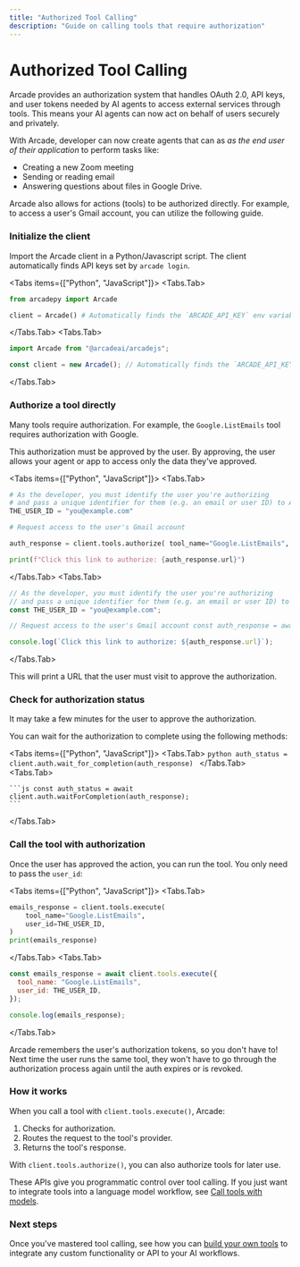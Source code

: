 ```yaml
---
title: "Authorized Tool Calling"
description: "Guide on calling tools that require authorization"
---
```


# Authorized Tool Calling

Arcade provides an authorization system that handles OAuth 2.0, API keys, and user tokens needed by AI agents to access external services through tools. This means your AI agents can now act on behalf of users securely and privately.

With Arcade, developer can now create agents that can as _as the end user of their application_ to perform tasks like:

- Creating a new Zoom meeting
- Sending or reading email
- Answering questions about files in Google Drive.

Arcade also allows for actions (tools) to be authorized directly. For example, to access a user's Gmail account, you can utilize the following guide.


<Steps>

### Initialize the client

Import the Arcade client in a Python/Javascript script. The client automatically finds API keys set by `arcade login`.

<Tabs items={["Python", "JavaScript"]}>
<Tabs.Tab>
```python
from arcadepy import Arcade

client = Arcade() # Automatically finds the `ARCADE_API_KEY` env variable

````
</Tabs.Tab>
<Tabs.Tab>
```js
import Arcade from "@arcadeai/arcadejs";

const client = new Arcade(); // Automatically finds the `ARCADE_API_KEY` env variable
````

</Tabs.Tab>
</Tabs>

### Authorize a tool directly

Many tools require authorization. For example, the `Google.ListEmails` tool requires authorization with Google.

This authorization must be approved by the user. By approving, the user allows your agent or app to access only the data they've approved.

<Tabs items={["Python", "JavaScript"]}>
<Tabs.Tab>

```python
# As the developer, you must identify the user you're authorizing
# and pass a unique identifier for them (e.g. an email or user ID) to Arcade:
THE_USER_ID = "you@example.com"

# Request access to the user's Gmail account

auth_response = client.tools.authorize( tool_name="Google.ListEmails", user_id=THE_USER_ID, )

print(f"Click this link to authorize: {auth_response.url}")

```

</Tabs.Tab>
<Tabs.Tab>
```js
// As the developer, you must identify the user you're authorizing
// and pass a unique identifier for them (e.g. an email or user ID) to Arcade:
const THE_USER_ID = "you@example.com";

// Request access to the user's Gmail account const auth_response = await client.tools.authorize({ tool_name: "Google.ListEmails", user_id: THE_USER_ID, });

console.log(`Click this link to authorize: ${auth_response.url}`);

````

</Tabs.Tab>
</Tabs>

This will print a URL that the user must visit to approve the authorization.

### Check for authorization status

It may take a few minutes for the user to approve the authorization.

You can wait for the authorization to complete using the following methods:

<Tabs items={["Python", "JavaScript"]}>
  <Tabs.Tab>
    ```python auth_status = client.auth.wait_for_completion(auth_response) ```
  </Tabs.Tab>
  <Tabs.Tab>

    ```js const auth_status = await
    client.auth.waitForCompletion(auth_response);
    ```
  </Tabs.Tab>
</Tabs>


### Call the tool with authorization

Once the user has approved the action, you can run the tool. You only need to pass the `user_id`:

<Tabs items={["Python", "JavaScript"]}>
<Tabs.Tab>


```python
emails_response = client.tools.execute(
    tool_name="Google.ListEmails",
    user_id=THE_USER_ID,
)
print(emails_response)
````

</Tabs.Tab>
<Tabs.Tab>

```js
const emails_response = await client.tools.execute({
  tool_name: "Google.ListEmails",
  user_id: THE_USER_ID,
});

console.log(emails_response);
```

</Tabs.Tab>
</Tabs>

Arcade remembers the user's authorization tokens, so you don't have to! Next time the user runs the same tool, they won't have to go through the authorization process again until the auth expires or is revoked.

### How it works

When you call a tool with `client.tools.execute()`, Arcade:

1. Checks for authorization.
2. Routes the request to the tool's provider.
3. Returns the tool's response.

With `client.tools.authorize()`, you can also authorize tools for later use.

These APIs give you programmatic control over tool calling. If you just want to integrate tools into a language model workflow, see [Call tools with models](/home/use-tools/call-tools-with-models).

</Steps>

### Next steps

Once you've mastered tool calling, see how you can [build your own tools](/home/build-tools/create-a-toolkit) to integrate any custom functionality or API to your AI workflows.

